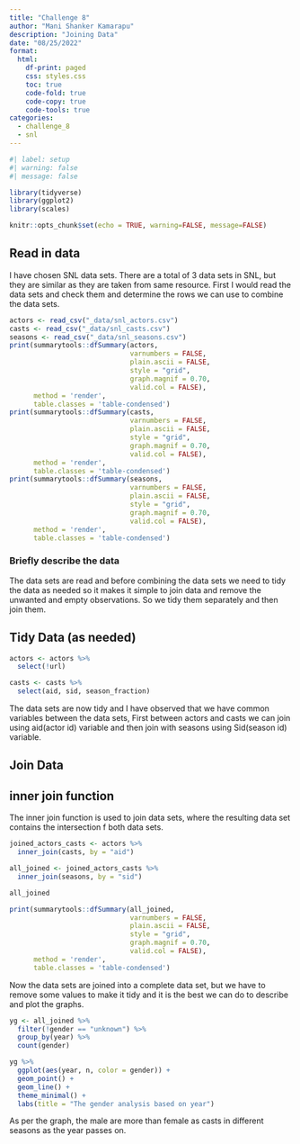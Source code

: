 ```yaml
---
title: "Challenge 8"
author: "Mani Shanker Kamarapu"
description: "Joining Data"
date: "08/25/2022"
format:
  html:
    df-print: paged
    css: styles.css
    toc: true
    code-fold: true
    code-copy: true
    code-tools: true
categories:
  - challenge_8
  - snl
---
```


```r
#| label: setup
#| warning: false
#| message: false

library(tidyverse)
library(ggplot2)
library(scales)

knitr::opts_chunk$set(echo = TRUE, warning=FALSE, message=FALSE)
```

## Read in data

I have chosen SNL data sets. There are a total of 3 data sets in SNL, but they are similar as they are taken from same resource. First I would read the data sets and check them and determine the rows we can use to combine the data sets.

```r
actors <- read_csv("_data/snl_actors.csv")
casts <- read_csv("_data/snl_casts.csv")
seasons <- read_csv("_data/snl_seasons.csv")
print(summarytools::dfSummary(actors, 
                              varnumbers = FALSE, 
                              plain.ascii = FALSE, 
                              style = "grid", 
                              graph.magnif = 0.70, 
                              valid.col = FALSE), 
      method = 'render', 
      table.classes = 'table-condensed')
print(summarytools::dfSummary(casts, 
                              varnumbers = FALSE, 
                              plain.ascii = FALSE, 
                              style = "grid", 
                              graph.magnif = 0.70, 
                              valid.col = FALSE), 
      method = 'render', 
      table.classes = 'table-condensed')
print(summarytools::dfSummary(seasons, 
                              varnumbers = FALSE, 
                              plain.ascii = FALSE, 
                              style = "grid", 
                              graph.magnif = 0.70, 
                              valid.col = FALSE), 
      method = 'render', 
      table.classes = 'table-condensed')
```

### Briefly describe the data

The data sets are read and before combining the data sets we need to tidy the data as needed so it makes it simple to join data and remove the unwanted and empty observations. So we tidy them separately and then join them. 

## Tidy Data (as needed)

```r
actors <- actors %>%
  select(!url)

```

```r
casts <- casts %>%
  select(aid, sid, season_fraction)

```

The data sets are now tidy and I have observed that we have common variables between the data sets, First between actors and casts we can join using aid(actor id) variable and then join with seasons using Sid(season id) variable.

## Join Data

:::callout-tip
# inner join function

The inner join function is used to join data sets, where the resulting data set contains the intersection f both data sets.
:::

```r
joined_actors_casts <- actors %>%
  inner_join(casts, by = "aid")

all_joined <- joined_actors_casts %>%
  inner_join(seasons, by = "sid")

all_joined
```

```r
print(summarytools::dfSummary(all_joined, 
                              varnumbers = FALSE, 
                              plain.ascii = FALSE, 
                              style = "grid", 
                              graph.magnif = 0.70, 
                              valid.col = FALSE), 
      method = 'render', 
      table.classes = 'table-condensed')
```

Now the data sets are joined into a complete data set, but we have to remove some values to make it tidy and it is the best we can do to describe and plot the graphs. 

```r
yg <- all_joined %>%
  filter(!gender == "unknown") %>%
  group_by(year) %>%
  count(gender)

yg %>%
  ggplot(aes(year, n, color = gender)) +
  geom_point() +
  geom_line() +
  theme_minimal() +
  labs(title = "The gender analysis based on year")
```

As per the graph, the male are more than female as casts in different seasons as the year passes on.
